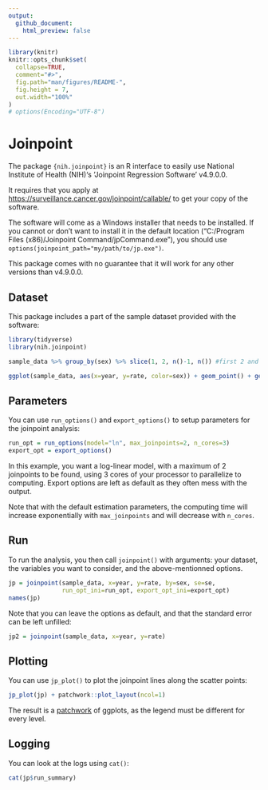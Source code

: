 ```yaml
---
output: 
  github_document:
    html_preview: false
---
```


<!-- README.md is generated from README.Rmd. Please edit that file -->

```r
library(knitr)
knitr::opts_chunk$set(
  collapse=TRUE,
  comment="#>",
  fig.path="man/figures/README-",
  fig.height = 7,
  out.width="100%"
)
# options(Encoding="UTF-8")
```

# Joinpoint

The package `{nih.joinpoint}` is an R interface to easily use National Institute of Health (NIH)'s 'Joinpoint Regression Software' v4.9.0.0.

It requires that you apply at [https://surveillance.cancer.gov/joinpoint/callable/](https://surveillance.cancer.gov/joinpoint/callable/) to get your copy of the software.

The software will come as a Windows installer that needs to be installed. If you cannot or don't want to install it in the default location ("C:/Program Files (x86)/Joinpoint Command/jpCommand.exe"), you should use `options(joinpoint_path="my/path/to/jp.exe")`.

This package comes with no guarantee that it will work for any other versions than v4.9.0.0.

## Dataset

This package includes a part of the sample dataset provided with the software:

```r
library(tidyverse)
library(nih.joinpoint)

sample_data %>% group_by(sex) %>% slice(1, 2, n()-1, n()) #first 2 and last 2 of each group

ggplot(sample_data, aes(x=year, y=rate, color=sex)) + geom_point() + geom_line()
```

## Parameters

You can use `run_options()` and `export_options()` to setup parameters for the joinpoint analysis:

```r
run_opt = run_options(model="ln", max_joinpoints=2, n_cores=3)
export_opt = export_options()
```

In this example, you want a log-linear model, with a maximum of 2 joinpoints to be found, using 3 cores of your processor to parallelize to computing. Export options are left as default as they often mess with the output.

Note that with the default estimation parameters, the computing time will increase exponentially with `max_joinpoints` and will decrease with `n_cores`.

## Run

To run the analysis, you then call `joinpoint()` with arguments: your dataset, the variables you want to consider, and the above-mentionned options.

```r
jp = joinpoint(sample_data, x=year, y=rate, by=sex, se=se,
               run_opt_ini=run_opt, export_opt_ini=export_opt)
names(jp)
```

Note that you can leave the options as default, and that the standard error can be left unfilled:

```r
jp2 = joinpoint(sample_data, x=year, y=rate)
```

## Plotting

You can use `jp_plot()` to plot the joinpoint lines along the scatter points:

```r
jp_plot(jp) + patchwork::plot_layout(ncol=1)
```

The result is a [patchwork](https://github.com/thomasp85/patchwork/) of ggplots, as the legend must be different for every level.

## Logging

You can look at the logs using `cat()`:

```r
cat(jp$run_summary)
```
